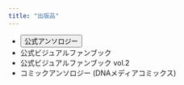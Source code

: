 ```yaml
---
title: "出版品"
---
```



- <button class="link" onclick="window.open('https://pjsekai.sega.jp/anthology/index.html', 'blank')" type="button">公式アンソロジー</button>
- 公式ビジュアルファンブック
- 公式ビジュアルファンブック vol.2
- コミックアンソロジー (DNAメディアコミックス)